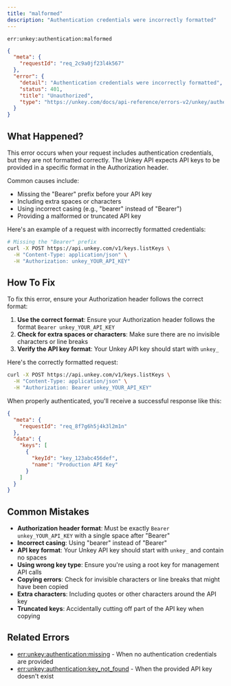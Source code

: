 ```yaml
---
title: "malformed"
description: "Authentication credentials were incorrectly formatted"
---
```


<Danger>`err:unkey:authentication:malformed`</Danger>


```json Example
{
  "meta": {
    "requestId": "req_2c9a0jf23l4k567"
  },
  "error": {
    "detail": "Authentication credentials were incorrectly formatted",
    "status": 401,
    "title": "Unauthorized",
    "type": "https://unkey.com/docs/api-reference/errors-v2/unkey/authentication/malformed"
  }
}
```

## What Happened?

This error occurs when your request includes authentication credentials, but they are not formatted correctly. The Unkey API expects API keys to be provided in a specific format in the Authorization header.

Common causes include:
- Missing the "Bearer" prefix before your API key
- Including extra spaces or characters
- Using incorrect casing (e.g., "bearer" instead of "Bearer")
- Providing a malformed or truncated API key

Here's an example of a request with incorrectly formatted credentials:

```bash
# Missing the "Bearer" prefix
curl -X POST https://api.unkey.com/v1/keys.listKeys \
  -H "Content-Type: application/json" \
  -H "Authorization: unkey_YOUR_API_KEY"
```

## How To Fix

To fix this error, ensure your Authorization header follows the correct format:

1. **Use the correct format**: Ensure your Authorization header follows the format `Bearer unkey_YOUR_API_KEY`
2. **Check for extra spaces or characters**: Make sure there are no invisible characters or line breaks
3. **Verify the API key format**: Your Unkey API key should start with `unkey_`

Here's the correctly formatted request:

```bash
curl -X POST https://api.unkey.com/v1/keys.listKeys \
  -H "Content-Type: application/json" \
  -H "Authorization: Bearer unkey_YOUR_API_KEY"
```

When properly authenticated, you'll receive a successful response like this:

```json
{
  "meta": {
    "requestId": "req_8f7g6h5j4k3l2m1n"
  },
  "data": {
    "keys": [
      {
        "keyId": "key_123abc456def",
        "name": "Production API Key"
      }
    ]
  }
}
```

## Common Mistakes

- **Authorization header format**: Must be exactly `Bearer unkey_YOUR_API_KEY` with a single space after "Bearer"
- **Incorrect casing**: Using "bearer" instead of "Bearer"
- **API key format**: Your Unkey API key should start with `unkey_` and contain no spaces
- **Using wrong key type**: Ensure you're using a root key for management API calls
- **Copying errors**: Check for invisible characters or line breaks that might have been copied
- **Extra characters**: Including quotes or other characters around the API key
- **Truncated keys**: Accidentally cutting off part of the API key when copying

## Related Errors
- [err:unkey:authentication:missing](./missing) - When no authentication credentials are provided
- [err:unkey:authentication:key_not_found](./key_not_found) - When the provided API key doesn't exist
